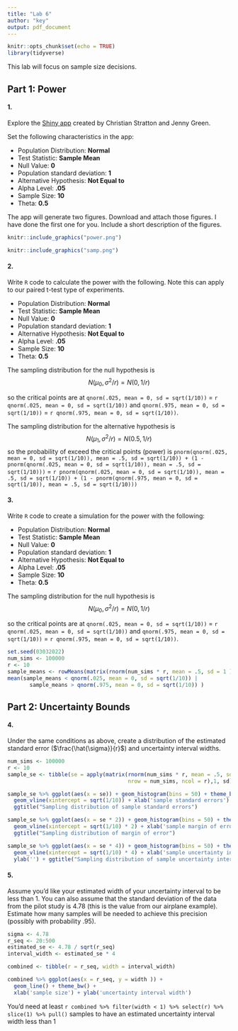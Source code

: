 ```yaml
---
title: "Lab 6"
author: "key"
output: pdf_document
---
```


```r
knitr::opts_chunk$set(echo = TRUE)
library(tidyverse)
```

This lab will focus on sample size decisions.

## Part 1: Power

#### 1. 
Explore the [Shiny app](https://shiny.stt.msu.edu/jg/powerapp/) created by Christian Stratton and Jenny Green.

Set the following characteristics in the app:

- Population Distribution: __Normal__
- Test Statistic: __Sample Mean__
- Null Value: __0__
- Population standard deviation: __1__
- Alternative Hypothesis: __Not Equal to__
- Alpha Level: __.05__
- Sample Size: __10__
- Theta: __0.5__

The app will generate two figures. Download and attach those figures. I have done the first one for you. Include a short description of the figures.

```r
knitr::include_graphics("power.png")
```

```r
knitr::include_graphics("samp.png")
```

#### 2.

Write `R` code to calculate the power with the following. Note this can apply to our paired t-test type of experiments.  

- Population Distribution: __Normal__
- Test Statistic: __Sample Mean__
- Null Value: __0__
- Population standard deviation: __1__
- Alternative Hypothesis: __Not Equal to__
- Alpha Level: __.05__
- Sample Size: __10__
- Theta: __0.5__

The sampling distribution for the null hypothesis is 
$$N(\mu_0,  \sigma^2/ r)= N(0,  1/ r)$$

so the critical points are at `qnorm(.025, mean = 0, sd = sqrt(1/10))` = `r qnorm(.025, mean = 0, sd = sqrt(1/10))` and `qnorm(.975, mean = 0, sd = sqrt(1/10))` = `r qnorm(.975, mean = 0, sd = sqrt(1/10))`.

The sampling distribution for the alternative hypothesis is 
$$N(\mu_1,  \sigma^2/ r)= N(0.5,  1/ r)$$
so the probability of exceed the critical points (power) is `pnorm(qnorm(.025, mean = 0, sd = sqrt(1/10)), mean = .5, sd = sqrt(1/10)) + (1 - pnorm(qnorm(.025, mean = 0, sd = sqrt(1/10)), mean = .5, sd = sqrt(1/10)))` = `r pnorm(qnorm(.025, mean = 0, sd = sqrt(1/10)), mean = .5, sd = sqrt(1/10)) + (1 - pnorm(qnorm(.975, mean = 0, sd = sqrt(1/10)), mean = .5, sd = sqrt(1/10)))` 


#### 3.

Write `R` code to create a simulation for the power with the following:  

- Population Distribution: __Normal__
- Test Statistic: __Sample Mean__
- Null Value: __0__
- Population standard deviation: __1__
- Alternative Hypothesis: __Not Equal to__
- Alpha Level: __.05__
- Sample Size: __10__
- Theta: __0.5__

The sampling distribution for the null hypothesis is 
$$N(\mu_0,  \sigma^2/ r)= N(0,  1/ r)$$

so the critical points are at `qnorm(.025, mean = 0, sd = sqrt(1/10))` = `r qnorm(.025, mean = 0, sd = sqrt(1/10))` and `qnorm(.975, mean = 0, sd = sqrt(1/10))` = `r qnorm(.975, mean = 0, sd = sqrt(1/10))`.

```r
set.seed(03032022)
num_sims <- 100000
r <- 10
sample_means <- rowMeans(matrix(rnorm(num_sims * r, mean = .5, sd = 1 ), nrow = num_sims, ncol = r))
mean(sample_means < qnorm(.025, mean = 0, sd = sqrt(1/10)) |
       sample_means > qnorm(.975, mean = 0, sd = sqrt(1/10)) )
```


## Part 2: Uncertainty Bounds

#### 4.

Under the same conditions as above, create a distribution of the estimated standard error ($\frac{\hat{\sigma}}{r}$) and uncertainty interval widths.


```r
num_sims <- 100000
r <- 10
sample_se <- tibble(se = apply(matrix(rnorm(num_sims * r, mean = .5, sd = 1 ), 
                                      nrow = num_sims, ncol = r),1, sd) / sqrt(r))

sample_se %>% ggplot(aes(x = se)) + geom_histogram(bins = 50) + theme_bw() + 
  geom_vline(xintercept = sqrt(1/10)) + xlab('sample standard errors') + ylab('') + 
  ggtitle("Sampling distribution of sample standard errors")

sample_se %>% ggplot(aes(x = se * 2)) + geom_histogram(bins = 50) + theme_bw() + 
  geom_vline(xintercept = sqrt(1/10) * 2) + xlab('sample margin of error') + ylab('') + 
  ggtitle("Sampling distribution of margin of error")

sample_se %>% ggplot(aes(x = se * 4)) + geom_histogram(bins = 50) + theme_bw() + 
  geom_vline(xintercept = sqrt(1/10) * 4) + xlab('sample uncertainty interval width') + 
  ylab('') + ggtitle("Sampling distribution of sample uncertainty interval width")
```


#### 5.

Assume you'd like your estimated width of your uncertainty interval to be less than 1. You can also assume that the standard deviation of the data from the pilot study is 4.78 (this is the value from our airplane example). Estimate how many samples will be needed to achieve this precision (possibly with probability .95).

```r
sigma <- 4.78
r_seq <- 20:500
estimated_se <- 4.78 / sqrt(r_seq)
interval_width <- estimated_se * 4

combined <- tibble(r = r_seq, width = interval_width)

combined %>% ggplot(aes(x = r_seq, y = width )) + 
  geom_line() + theme_bw() + 
  xlab('sample size') + ylab('uncertainty interval width')


```

You'd need at least `r combined %>% filter(width < 1) %>% select(r) %>% slice(1) %>% pull()` samples to have an estimated uncertainty interval width less than 1
